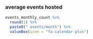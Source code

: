 ### average events hosted

```r
events_monthly_count %>% 
  round(1) %>%
  paste0(" events/month") %>%
  valueBox(icon = "fa-calendar-plus")
```
